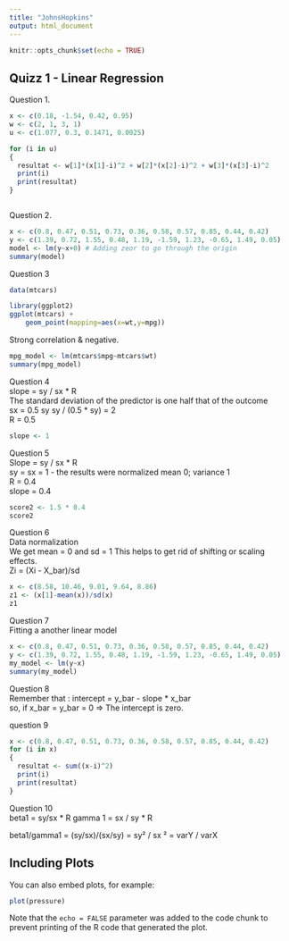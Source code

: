 ```yaml
---
title: "JohnsHopkins"
output: html_document
---
```


```r
knitr::opts_chunk$set(echo = TRUE)
```

## Quizz 1 - Linear Regression

Question 1.

```r
x <- c(0.18, -1.54, 0.42, 0.95)
w <- c(2, 1, 3, 1)
u <- c(1.077, 0.3, 0.1471, 0.0025)

for (i in u)
{
  resultat <- w[1]*(x[1]-i)^2 + w[2]*(x[2]-i)^2 + w[3]*(x[3]-i)^2
  print(i)
  print(resultat)
}



```

Question 2.  

```r
x <- c(0.8, 0.47, 0.51, 0.73, 0.36, 0.58, 0.57, 0.85, 0.44, 0.42)
y <- c(1.39, 0.72, 1.55, 0.48, 1.19, -1.59, 1.23, -0.65, 1.49, 0.05)
model <- lm(y~x+0) # Adding zeor to go through the origin
summary(model)
```

Question 3

```r
data(mtcars)
```

```r
library(ggplot2)
ggplot(mtcars) + 
    geom_point(mapping=aes(x=wt,y=mpg))
```

Strong correlation & negative.  

```r
mpg_model <- lm(mtcars$mpg~mtcars$wt)
summary(mpg_model)
```

Question 4   
slope = sy / sx * R  
The standard deviation of the predictor is one half that of the outcome  
sx = 0.5 sy
sy / (0.5 * sy) = 2  
R = 0.5

```r
slope <- 1
```


Question 5  
Slope = sy / sx * R  
sy = sx = 1 - the results were normalized mean 0; variance 1  
R = 0.4  
slope = 0.4  

```r
score2 <- 1.5 * 0.4
score2
```

Question 6  
Data normalization  
We get mean = 0 and sd = 1
This helps to get rid of shifting or scaling effects.  
Zi = (Xi - X_bar)/sd 


```r
x <- c(8.58, 10.46, 9.01, 9.64, 8.86)
z1 <- (x[1]-mean(x))/sd(x)
z1
```

Question 7  
Fitting a another linear model  

```r
x <- c(0.8, 0.47, 0.51, 0.73, 0.36, 0.58, 0.57, 0.85, 0.44, 0.42)
y <- c(1.39, 0.72, 1.55, 0.48, 1.19, -1.59, 1.23, -0.65, 1.49, 0.05)
my_model <- lm(y~x)
summary(my_model)

```


Question 8  
Remember that : intercept = y_bar - slope * x_bar  
so, if x_bar = y_bar = 0 => The intercept is zero.  


question 9




```r
x <- c(0.8, 0.47, 0.51, 0.73, 0.36, 0.58, 0.57, 0.85, 0.44, 0.42)
for (i in x)
{
  resultat <- sum((x-i)^2)
  print(i)
  print(resultat)
}
```

Question 10  
beta1 = sy/sx * R
gamma 1 = sx / sy * R

beta1/gamma1 = (sy/sx)/(sx/sy) = sy² / sx ² = varY / varX


## Including Plots

You can also embed plots, for example:

```r
plot(pressure)
```

Note that the `echo = FALSE` parameter was added to the code chunk to prevent printing of the R code that generated the plot.

